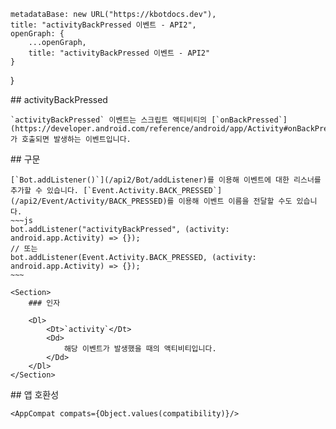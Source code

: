 
    metadataBase: new URL("https://kbotdocs.dev"),
    title: "activityBackPressed 이벤트 - API2",
    openGraph: {
        ...openGraph,
        title: "activityBackPressed 이벤트 - API2"
    }
}

<Section>
    ## activityBackPressed

    `activityBackPressed` 이벤트는 스크립트 액티비티의 [`onBackPressed`](https://developer.android.com/reference/android/app/Activity#onBackPressed())가 호출되면 발생하는 이벤트입니다.
</Section>
<Section>
    ## 구문

    [`Bot.addListener()`](/api2/Bot/addListener)를 이용해 이벤트에 대한 리스너를 추가할 수 있습니다. [`Event.Activity.BACK_PRESSED`](/api2/Event/Activity/BACK_PRESSED)를 이용해 이벤트 이름을 전달할 수도 있습니다.
    ~~~js
    bot.addListener("activityBackPressed", (activity: android.app.Activity) => {});
    // 또는
    bot.addListener(Event.Activity.BACK_PRESSED, (activity: android.app.Activity) => {});
    ~~~

    <Section>
        ### 인자

        <Dl>
            <Dt>`activity`</Dt>
            <Dd>
                해당 이벤트가 발생했을 때의 액티비티입니다.
            </Dd>
        </Dl>
    </Section>
</Section>
<Section>
    ## 앱 호환성

    <AppCompat compats={Object.values(compatibility)}/>
</Section>